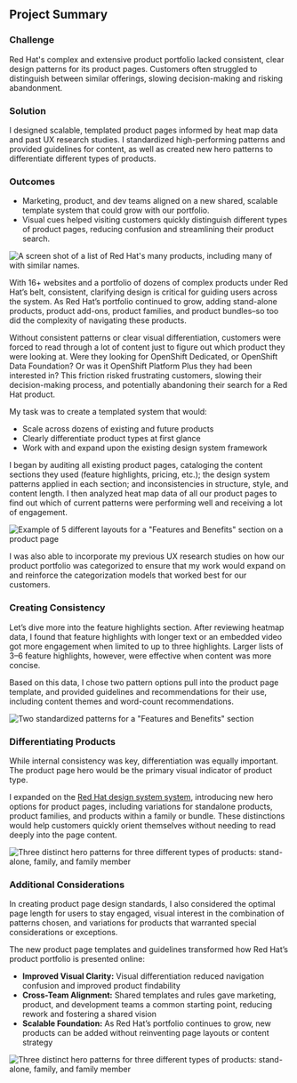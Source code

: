 
<section className='summary-card'>
    <h2 className='visually-hidden'>Project Summary</h2>
    <h3>Challenge</h3>
    <p>Red Hat's complex and extensive product portfolio lacked consistent, clear design patterns for its product pages. Customers often struggled to distinguish between similar offerings, slowing decision-making and risking abandonment.</p>
    <h3>Solution</h3>
    <p>I designed scalable, templated product pages informed by heat map data and past UX research studies. I standardized high-performing patterns and provided guidelines for content, as well as created new hero patterns to differentiate different types of products.</p>
    <h3>Outcomes</h3>
    <ul>
        <li>Marketing, product, and dev teams aligned on a new shared, scalable template system that could grow with our portfolio.</li>
        <li>Visual cues helped visiting customers quickly distinguish different types of product pages, reducing confusion and streamlining their product search.</li>
    </ul>
</section>

<H2group eyebrow="Challenge + Opportunity" heading="Guiding Users Through a Complex Product Ecosystem" />

<Image src={productList} alt="A screen shot of a list of Red Hat's many products, including many of with similar names." className='visual'/>

With 16+ websites and a portfolio of dozens of complex products under Red Hat’s belt, consistent, clarifying design is critical for guiding users across the system. As Red Hat’s portfolio continued to grow, adding stand-alone products, product add-ons, product families, and product bundles–so too did the complexity of navigating these products.

Without consistent patterns or clear visual differentiation, customers were forced to read through a lot of content just to figure out which product they were looking at. Were they looking for OpenShift Dedicated, or OpenShift Data Foundation? Or was it OpenShift Platform Plus they had been interested in? This friction risked frustrating customers, slowing their decision-making process, and potentially abandoning their search for a Red Hat product.

My task was to create a templated system that would:
- Scale across dozens of existing and future products
- Clearly differentiate product types at first glance
- Work with and expand upon the existing design system framework

<H2group eyebrow="Discovery" heading="Auditing & Analyzing Performance of Current Patterns" />

I began by auditing all existing product pages, cataloging the content sections they used (feature highlights, pricing, etc.); the design system patterns applied in each section; and inconsistencies in structure, style, and content length. I then analyzed heat map data of all our product pages to find out which of current patterns were performing well and receiving a lot of engagement.

<Image src={featuresVariations} alt='Example of 5 different layouts for a "Features and Benefits" section on a product page' className='visual glow'/>

I was also able to incorporate my previous UX research studies on how our product portfolio was categorized to ensure that my work would expand on and reinforce the categorization models that worked best for our customers.

<H2group eyebrow="Strategy" heading="Balancing Consistency and Differentiation" />

### Creating Consistency
Let’s dive more into the feature highlights section. After reviewing heatmap data, I found that feature highlights with longer text or an embedded video got more engagement when limited to up to three highlights. Larger lists of 3–6 feature highlights, however, were effective when content was more concise.

Based on this data, I chose two pattern options pull into the product page template, and provided guidelines and recommendations for their use, including content themes and word-count recommendations.

<Image src={featuresSection} alt='Two standardized patterns for a "Features and Benefits" section' className='visual'/>

### Differentiating Products
While internal consistency was key, differentiation was equally important. The product page hero would be the primary visual indicator of product type.

I expanded on the [Red Hat design system system](https://ux.redhat.com/), introducing new hero options for product pages, including variations for standalone products, product families, and products within a family or bundle. These distinctions would help customers quickly orient themselves without needing to read deeply into the page content.

<Image src={productHeroes} alt='Three distinct hero patterns for three different types of products: stand-alone, family, and family member' className='visual'/>

### Additional Considerations
In creating product page design standards, I also considered the optimal page length for users to stay engaged, visual interest in the combination of patterns chosen, and variations for products that warranted special considerations or exceptions.

<H2group eyebrow="Outcomes" heading="A Clarified and Scalable UX" />

The new product page templates and guidelines transformed how Red Hat’s product portfolio is presented online:
- **Improved Visual Clarity:** Visual differentiation reduced navigation confusion and improved product findability
- **Cross-Team Alignment:** Shared templates and rules gave marketing, product, and development teams a common starting point, reducing rework and fostering a shared vision
- **Scalable Foundation:** As Red Hat’s portfolio continues to grow, new products can be added without reinventing page layouts or content strategy

<Image src={template} alt='Three distinct hero patterns for three different types of products: stand-alone, family, and family member' className='visual glow'/>

